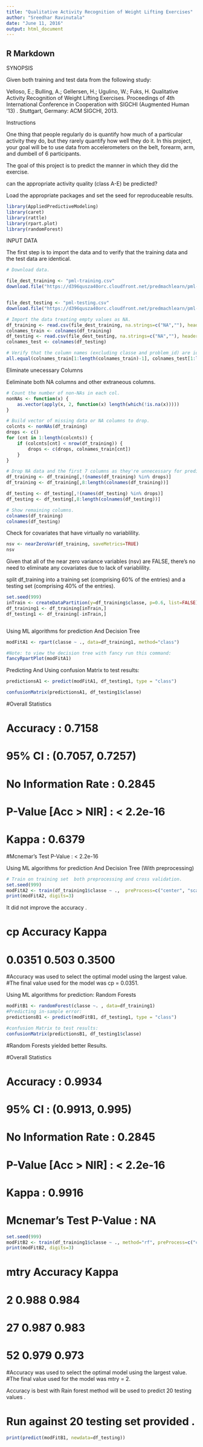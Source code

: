 ---
title: "Qualitative Activity Recognition of Weight Lifting Exercises"
author: "Sreedhar Ravinutala"
date: "June 11, 2016"
output: html_document
---

## R Markdown
SYNOPSIS

Given both training and test data from the following study:

Velloso, E.; Bulling, A.; Gellersen, H.; Ugulino, W.; Fuks, H. Qualitative Activity Recognition of Weight Lifting Exercises. Proceedings of 4th International Conference in Cooperation with SIGCHI (Augmented Human '13) . Stuttgart, Germany: ACM SIGCHI, 2013.

Instructions

One thing that people regularly do is quantify how much of a particular activity they do, but they rarely quantify how well they do it. In this project, your goal will be to use data from accelerometers on the belt, forearm, arm, and dumbell of 6 participants.

The goal of this project is to predict the manner in which they did the exercise.

can the appropriate activity quality (class A-E) be predicted?

Load the appropriate packages and set the seed for reproduceable results.

```{r }
library(AppliedPredictiveModeling)
library(caret)
library(rattle)
library(rpart.plot)
library(randomForest)
```


INPUT DATA

The first step is to import the data and to verify that the training data and the test data are identical.

```{r }

# Download data.

file_dest_training <- "pml-training.csv"
download.file("https://d396qusza40orc.cloudfront.net/predmachlearn/pml-training.csv",destfile=file_dest_training,method="libcurl")


file_dest_testing <- "pml-testing.csv"
download.file("https://d396qusza40orc.cloudfront.net/predmachlearn/pml-testing.csv",destfile=file_dest_testing,method="libcurl")

# Import the data treating empty values as NA.
df_training <- read.csv(file_dest_training, na.strings=c("NA",""), header=TRUE)
colnames_train <- colnames(df_training)
df_testing <- read.csv(file_dest_testing, na.strings=c("NA",""), header=TRUE)
colnames_test <- colnames(df_testing)

# Verify that the column names (excluding classe and problem_id) are identical in the training and test set.
all.equal(colnames_train[1:length(colnames_train)-1], colnames_test[1:length(colnames_train)-1])


```

Eliminate unecessary Columns

Eeliminate both NA columns and other extraneous columns.
```{r }
# Count the number of non-NAs in each col.
nonNAs <- function(x) {
    as.vector(apply(x, 2, function(x) length(which(!is.na(x)))))
}

# Build vector of missing data or NA columns to drop.
colcnts <- nonNAs(df_training)
drops <- c()
for (cnt in 1:length(colcnts)) {
    if (colcnts[cnt] < nrow(df_training)) {
        drops <- c(drops, colnames_train[cnt])
    }
}

# Drop NA data and the first 7 columns as they're unnecessary for predicting.
df_training <- df_training[,!(names(df_training) %in% drops)]
df_training <- df_training[,8:length(colnames(df_training))]

df_testing <- df_testing[,!(names(df_testing) %in% drops)]
df_testing <- df_testing[,8:length(colnames(df_testing))]

# Show remaining columns.
colnames(df_training)
colnames(df_testing)
```


Check for covariates that have virtually no variablility.
```{r }

nsv <- nearZeroVar(df_training, saveMetrics=TRUE)
nsv


```

Given that all of the near zero variance variables (nsv) are FALSE, there's no need to eliminate any covariates due to lack of variablility.

split df_training into a training set (comprising 60% of the entries) and a testing set (comprising 40% of the entries).

```{r }
set.seed(999)
inTrain <- createDataPartition(y=df_training$classe, p=0.6, list=FALSE)
df_training1 <- df_training[inTrain,]
df_testing1 <- df_training[-inTrain,]



```

Using ML algorithms for prediction And Decision Tree

```{r }
modFitA1 <- rpart(classe ~ ., data=df_training1, method="class")

#Note: to view the decision tree with fancy run this command:
fancyRpartPlot(modFitA1)  
```
Predicting And Using confusion Matrix to test results:
```{r }

predictionsA1 <- predict(modFitA1, df_testing1, type = "class")

confusionMatrix(predictionsA1, df_testing1$classe)

```
#Overall Statistics
                                          
#               Accuracy : 0.7158          
#                 95% CI : (0.7057, 0.7257)
#    No Information Rate : 0.2845          
#    P-Value [Acc > NIR] : < 2.2e-16       
                                          
#                  Kappa : 0.6379          
#Mcnemar's Test P-Value : < 2.2e-16   

Using ML algorithms for prediction And Decision Tree  (With preprocessing)


```{r }

# Train on training set  both preprocessing and cross validation.
set.seed(999)
modFitA2 <- train(df_training1$classe ~ .,  preProcess=c("center", "scale"), trControl=trainControl(method = "cv", number = 4), data = df_training1, method="rpart")
print(modFitA2, digits=3)
```


It did not improve the accuracy .

#  cp      Accuracy  Kappa 
#  0.0351  0.503     0.3500
#Accuracy was used to select the optimal model using  the largest value.
#The final value used for the model was cp = 0.0351. 


Using ML algorithms for prediction: Random Forests

```{r }
modFitB1 <- randomForest(classe ~. , data=df_training1)
#Predicting in-sample error:
predictionsB1 <- predict(modFitB1, df_testing1, type = "class")

#confusion Matrix to test results:
confusionMatrix(predictionsB1, df_testing1$classe)

```

#Random Forests yielded better Results.

#Overall Statistics
                                         
#               Accuracy : 0.9934         
#                 95% CI : (0.9913, 0.995)
#    No Information Rate : 0.2845         
#    P-Value [Acc > NIR] : < 2.2e-16      
                                         
#                  Kappa : 0.9916         
# Mcnemar's Test P-Value : NA             


```{r }
set.seed(999)
modFitB2 <- train(df_training1$classe ~ ., method="rf", preProcess=c("center", "scale"), trControl=trainControl(method = "cv", number = 4), data=df_training1)
print(modFitB2, digits=3)

```

# mtry  Accuracy  Kappa
#   2    0.988     0.984
#  27    0.987     0.983
#  52    0.979     0.973

#Accuracy was used to select the optimal model using  the largest value.
#The final value used for the model was mtry = 2. 

Accuracy is best with Rain forest method will be used to predict 20 testing values .

# Run against 20 testing set provided .
```{r }
print(predict(modFitB1, newdata=df_testing))


```
